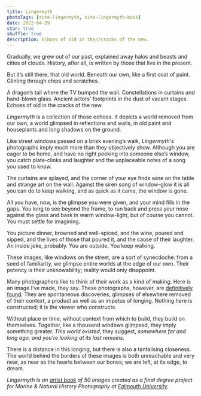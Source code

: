```yaml
---
title: Lingermyth
photoTags: [site-lingermyth, site-lingermyth-book]
date: 2022-04-29
star: true
shuffle: true
description: Echoes of old in the//cracks of the new.
---
```


Gradually, we grew out of our past, explained away halos and beasts and cities of clouds. History, after all, is written by those that live in the present.

But it’s still there, that old world. Beneath our own, like a first coat of paint. Glinting through chips and scratches.

A dragon’s tail where the TV bumped the wall. Constellations in curtains and hand-blown glass. Ancient actors’ footprints in the dust of vacant stages. Echoes of old in the cracks of the new.

_Lingermyth_ is a collection of those echoes. It depicts a world removed from our own, a world glimpsed in reflections and walls, in old paint and houseplants and long shadows on the ground.

Like street windows passed on a brisk evening’s walk, _Lingermyth's_ photographs imply much more than they objectively show. Although you are eager to be home, and have no right peeking into someone else’s window, you catch plate-clinks and laughter and the unplaceable notes of a song you used to know.

The curtains are splayed, and the corner of your eye finds wine on the table and strange art on the wall. Against the siren song of window-glow it is all you can do to keep walking, and as quick as it came, the window is gone.

All you have, now, is the glimpse you were given, and your mind fills in the gaps. You long to see beyond the frame, to run back and press your nose against the glass and bask in warm window-light, but of course you cannot. You must settle for imagining.

You picture dinner, browned and well-spiced, and the wine, poured and sipped, and the lives of those that poured it, and the cause of their laughter. An inside joke, probably. You are outside. You keep walking.

These images, like windows on the street, are a sort of synecdoche: from a seed of familiarity, we glimpse entire worlds at the edge of our own. Their potency is their unknowability; reality would only disappoint.

Many photographers like to think of their work as a kind of making. Here is an image I’ve made, they say. These photographs, however, are [definitively found](/taking-vs-making). They are spontaneous discoveries, glimpses of elsewhere removed of their context, a product as well as an impetus of longing. Nothing here is constructed; it is the viewer who constructs.

Without place or time, without context from which to build, they build on themselves. Together, like a thousand windows glimpsed, they imply something greater. _This world existed_, they suggest, _somewhere far and long ago, and you’re looking at its last remains._

There is a distance in this longing, but there is also a tantalising closeness. The world behind the borders of these images is both unreachable and very near, as near as the hearts between our bones; we are left, at its edge, to dream.

_Lingermyth is an [artist book](/myth.pdf) of 50 images created as a final degree project for Marine & Natural History Photography at [Falmouth University](https://www.falmouth.ac.uk/study/undergraduate/marine-natural-history-photography)._